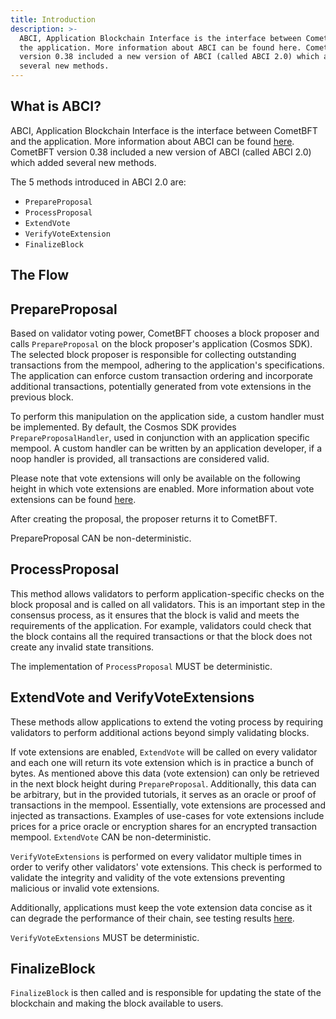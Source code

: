 ```yaml
---
title: Introduction
description: >-
  ABCI, Application Blockchain Interface is the interface between CometBFT and
  the application. More information about ABCI can be found here. CometBFT
  version 0.38 included a new version of ABCI (called ABCI 2.0) which added
  several new methods.
---
```

## What is ABCI?

ABCI, Application Blockchain Interface is the interface between CometBFT and the application. More information about ABCI can be found [here](https://docs.cometbft.com/v0.38/spec/abci/). CometBFT version 0.38 included a new version of ABCI (called ABCI 2.0) which added several new methods.

The 5 methods introduced in ABCI 2.0 are:

* `PrepareProposal`
* `ProcessProposal`
* `ExtendVote`
* `VerifyVoteExtension`
* `FinalizeBlock`

## The Flow

## PrepareProposal

Based on validator voting power, CometBFT chooses a block proposer and calls `PrepareProposal` on the block proposer's application (Cosmos SDK). The selected block proposer is responsible for collecting outstanding transactions from the mempool, adhering to the application's specifications. The application can enforce custom transaction ordering and incorporate additional transactions, potentially generated from vote extensions in the previous block.

To perform this manipulation on the application side, a custom handler must be implemented. By default, the Cosmos SDK provides `PrepareProposalHandler`, used in conjunction with an application specific mempool. A custom handler can be written by an application developer, if a noop handler is provided, all transactions are considered valid.

Please note that vote extensions will only be available on the following height in which vote extensions are enabled. More information about vote extensions can be found [here](https://docs.cosmos.network/main/build/abci/vote-extensions).

After creating the proposal, the proposer returns it to CometBFT.

PrepareProposal CAN be non-deterministic.

## ProcessProposal

This method allows validators to perform application-specific checks on the block proposal and is called on all validators. This is an important step in the consensus process, as it ensures that the block is valid and meets the requirements of the application. For example, validators could check that the block contains all the required transactions or that the block does not create any invalid state transitions.

The implementation of `ProcessProposal` MUST be deterministic.

## ExtendVote and VerifyVoteExtensions

These methods allow applications to extend the voting process by requiring validators to perform additional actions beyond simply validating blocks.

If vote extensions are enabled, `ExtendVote` will be called on every validator and each one will return its vote extension which is in practice a bunch of bytes. As mentioned above this data (vote extension) can only be retrieved in the next block height during `PrepareProposal`. Additionally, this data can be arbitrary, but in the provided tutorials, it serves as an oracle or proof of transactions in the mempool. Essentially, vote extensions are processed and injected as transactions. Examples of use-cases for vote extensions include prices for a price oracle or encryption shares for an encrypted transaction mempool. `ExtendVote` CAN be non-deterministic.

`VerifyVoteExtensions` is performed on every validator multiple times in order to verify other validators' vote extensions. This check is performed to validate the integrity and validity of the vote extensions preventing malicious or invalid vote extensions.

Additionally, applications must keep the vote extension data concise as it can degrade the performance of their chain, see testing results [here](https://docs.cometbft.com/v0.38/qa/cometbft-qa-38#vote-extensions-testbed).

`VerifyVoteExtensions` MUST be deterministic.

## FinalizeBlock

`FinalizeBlock` is then called and is responsible for updating the state of the blockchain and making the block available to users.
